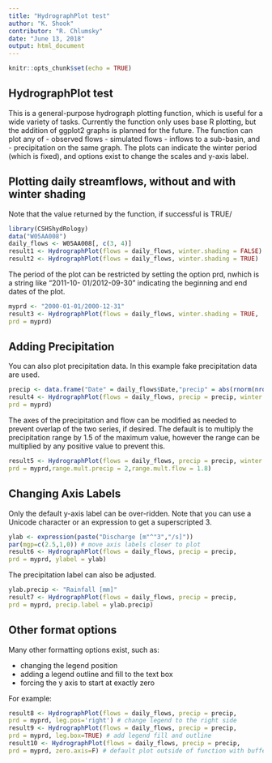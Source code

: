 ```yaml
---
title: "HydrographPlot test"
author: "K. Shook"
contributor: "R. Chlumsky"
date: "June 13, 2018"
output: html_document
---
```


```r
knitr::opts_chunk$set(echo = TRUE)
```

## HydrographPlot test

This is a general-purpose hydrograph plotting function, which is useful for a wide variety of tasks.
Currently the function only uses base R plotting, but the addition of ggplot2 graphs is planned for the
future.
The function can plot any of - observed flows - simulated flows - inflows to a sub-basin, and -
precipitation on the same graph.
The plots can indicate the winter period (which is fixed), and options exist to change the scales and y-axis
label.

## Plotting daily streamflows, without and with winter shading

Note that the value returned by the function, if successful is TRUE/

```r
library(CSHShydRology)
data("W05AA008")
daily_flows <- W05AA008[, c(3, 4)]
result1 <- HydrographPlot(flows = daily_flows, winter.shading = FALSE)
result2 <- HydrographPlot(flows = daily_flows, winter.shading = TRUE)
```

The period of the plot can be restricted by setting the option prd, nwhich is a string like “2011-10-
01/2012-09-30” indicating the beginning and end dates of the plot.

```r
myprd <- "2000-01-01/2000-12-31"
result3 <- HydrographPlot(flows = daily_flows, winter.shading = TRUE,
prd = myprd)
```

## Adding Precipitation

You can also plot precipitation data. In this example fake precipitation data are used.

```r
precip <- data.frame("Date" = daily_flows$Date,"precip" = abs(rnorm(nrow(daily_flows)))*10)
result4 <- HydrographPlot(flows = daily_flows, precip = precip, winter.shading = TRUE,
prd = myprd)
```

The axes of the precipitation and flow can be modified as needed to prevent overlap of the two series, 
if desired. The default is to multiply the precipitation range by 1.5 of the maximum value, however
the range can be multiplied by any positive value to prevent this.

```r
result5 <- HydrographPlot(flows = daily_flows, precip = precip, winter.shading = TRUE,
prd = myprd,range.mult.precip = 2,range.mult.flow = 1.8)
```


## Changing Axis Labels

Only the default y-axis label can be over-ridden. Note that you can use a Unicode character or an
expression to get a superscripted 3.

```r
ylab <- expression(paste("Discharge [m"^"3","/s]"))
par(mgp=c(2.5,1,0)) # move axis labels closer to plot
result6 <- HydrographPlot(flows = daily_flows, precip = precip,
prd = myprd, ylabel = ylab)
```

The precipitation label can also be adjusted.
```r
ylab.precip <- "Rainfall [mm]"
result7 <- HydrographPlot(flows = daily_flows, precip = precip,
prd = myprd, precip.label = ylab.precip)
```

## Other format options

Many other formatting options exist, such as:

* changing the legend position
* adding a legend outline and fill to the text box
* forcing the y axis to start at exactly zero

For example:

```r
result8 <- HydrographPlot(flows = daily_flows, precip = precip,
prd = myprd, leg.pos='right') # change legend to the right side
result9 <- HydrographPlot(flows = daily_flows, precip = precip,
prd = myprd, leg.box=TRUE) # add legend fill and outline
result10 <- HydrographPlot(flows = daily_flows, precip = precip,
prd = myprd, zero.axis=F) # default plot outside of function with buffer around axis
```